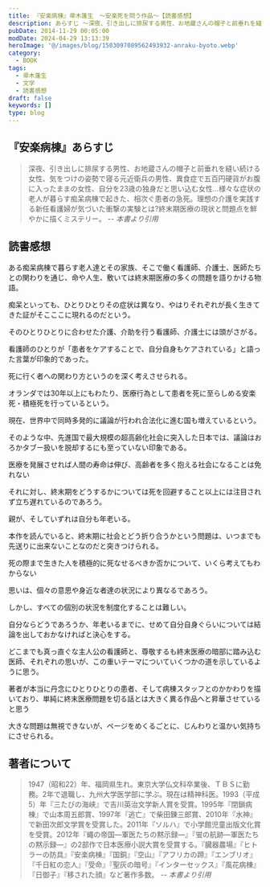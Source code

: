 ```yaml
---
title: 『安楽病棟』帚木蓬生　～安楽死を問う作品～【読書感想】
description: あらすじ ～深夜、引き出しに排尿する男性、お地蔵さんの帽子と前垂れを縫い続ける女性、気をつけの姿勢で寝る元近衛兵の男性、異食症で五百円硬貨がお腹に入ったままの女性、自分を23歳の独身だと思い込む女性…様々な症状の老人が暮らす痴呆病棟で起きた、相次ぐ患者の急死。理想の介護を実践する新任看護婦が気づいた衝撃の実験とは?
pubDate: 2014-11-29 00:05:00
modDate: 2024-04-29 13:13:39
heroImage: '@/images/blog/1503097089562493932-anraku-byoto.webp'
category:
  - BOOK
tags:
  - 帚木蓬生
  - 文学
  - 読書感想
draft: false
keywords: []
type: blog
---
```


## 『安楽病棟』あらすじ

> 深夜、引き出しに排尿する男性、お地蔵さんの帽子と前垂れを縫い続ける女性、気をつけの姿勢で寝る元近衛兵の男性、異食症で五百円硬貨がお腹に入ったままの女性、自分を23歳の独身だと思い込む女性…様々な症状の老人が暮らす痴呆病棟で起きた、相次ぐ患者の急死。理想の介護を実践する新任看護婦が気づいた衝撃の実験とは?終末期医療の現状と問題点を鮮やかに描くミステリー。 <cite>-- 本書より引用</cite>

## 読書感想

ある痴呆病棟で暮らす老人達とその家族、そこで働く看護師、介護士、医師たちとの関わりを通じ、命や人生、敷いては終末期医療の多くの問題を語りかける物語。

痴呆といっても、ひとりひとりその症状は異なり、やはりそれぞれが長く生きてきた証がそこここに現れるのだという。

そのひとりひとりに合わせた介護、介助を行う看護師、介護士には頭がさがる。

看護師のひとりが「患者をケアすることで、自分自身もケアされている」と語った言葉が印象的であった。

死に行く者への関わり方というのを深く考えさせられる。

オランダでは30年以上にもわたり、医療行為として患者を死に至らしめる安楽死・積極死を行っているという。

現在、世界中で同時多発的に議論が行われ合法化に進む国も増えているという。

そのような中、先進国で最大規模の超高齢化社会に突入した日本では、議論はおろかタブー扱いを脱却するにも至っていない印象である。

医療を発展させれば人間の寿命は伸び、高齢者を多く抱える社会になることは免れない

それに対し、終末期をどうするかについては死を回避すること以上には注目されず立ち遅れているのであろう。

親が、そしていずれは自分も年老いる。

本作を読んでいると、終末期に社会とどう折り合うかという問題は、いつまでも先送りに出来ないことなのだと突きつけられる。

死の際まで生きた人を積極的に死なせるべきか否かについて、いくら考えてもわからない

思いは、個々の意思や身近な者達の状況により異なるであろう。

しかし、すべての個別の状況を制度化することは難しい。

自分ならどうであろうか、年老いるまでに、せめて自分自身ぐらいについては結論を出しておかなければと決心をする。

どこまでも真っ直ぐな主人公の看護師と、尊敬するも終末医療の暗部に踏み込む医師、それぞれの思いが、この重いテーマについていくつかの道を示しているように思う。

著者が本当に丹念にひとりひとりの患者、そして病棟スタッフとのかかわりを描いており、単純に終末医療問題を切る話とは大きく異る作品へと昇華させていると思う

大きな問題は無視できないが、ページをめくるごとに、じんわりと温かい気持ちにさせられる。

<div class='not-prose'>
  <div data-vc_mylinkbox_id='886768451'></div>
</div>

## 著者について

> 1947（昭和22）年、福岡県生れ。東京大学仏文科卒業後、ＴＢＳに勤務。2年で退職し、九州大学医学部に学ぶ。現在は精神科医。1993（平成5）年『三たびの海峡』で吉川英治文学新人賞を受賞。1995年『閉鎖病棟』で山本周五郎賞、1997年『逃亡』で柴田錬三郎賞、2010年『水神』で新田次郎文学賞を受賞した。2011年『ソルハ』で小学館児童出版文化賞を受賞。2012年『蠅の帝国―軍医たちの黙示録―』『蛍の航跡―軍医たちの黙示録―』の2部作で日本医療小説大賞を受賞する。『臓器農場』『ヒトラーの防具』『安楽病棟』『国銅』『空山』『アフリカの蹄』『エンブリオ』『千日紅の恋人』『受命』『聖灰の暗号』『インターセックス』『風花病棟』『日御子』『移された顔』など著作多数。 <cite>-- 本書より引用</cite>
